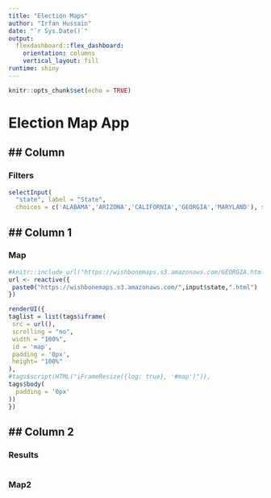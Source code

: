 ```yaml
---
title: "Election Maps"
author: "Irfan Hussain"
date: "`r Sys.Date()`"
output:
  flexdashboard::flex_dashboard:
    orientation: columns
    vertical_layout: fill
runtime: shiny
---
```


```r
knitr::opts_chunk$set(echo = TRUE)
```

# Election Map App

## Column {.sidebar}
--------------------------------------------------
### Filters
``` r

selectInput(
  "state", label = "State",
  choices = c('ALABAMA','ARIZONA','CALIFORNIA','GEORGIA','MARYLAND'), selected = 'GEORGIA')

```


## Column 1 {data-width=750}
--------------------------------------------------
### Map
``` r
#knitr::include_url("https://wishbonemaps.s3.amazonaws.com/GEORGIA.html", height = "600")
url <- reactive({
 paste0("https://wishbonemaps.s3.amazonaws.com/",input$state,".html")
})

renderUI({
taglist = list(tags$iframe(
 src = url(),
 scrolling = "no",
 width = "100%",
 id = 'map',
 padding = '0px',
 height= "100%"
),
#tags$script(HTML("iFrameResize({log: true}, '#map')")),
tags$body(
  padding = '0px'
))
})

```

## Column 2 {data-width=250}
--------------------------------------------------
### Results
```r

```
### Map2
```r

```